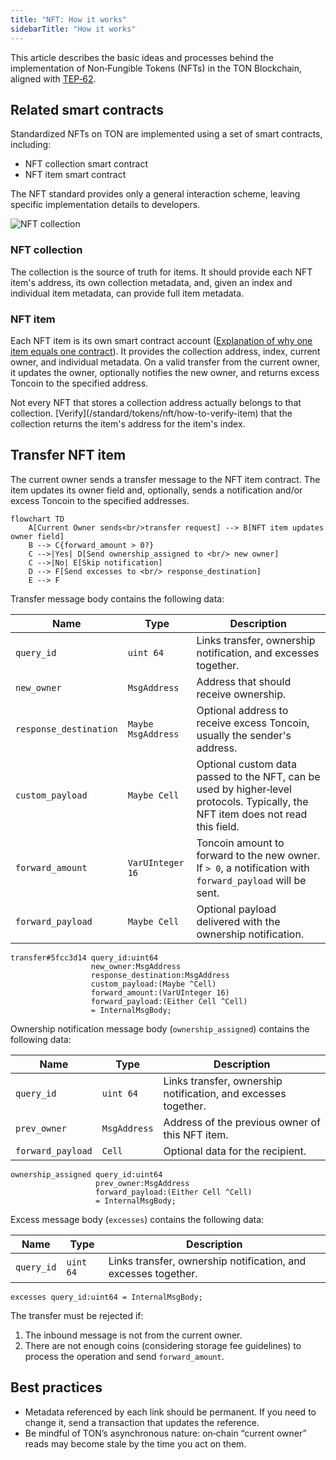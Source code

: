 ```yaml
---
title: "NFT: How it works"
sidebarTitle: "How it works"
---
```



This article describes the basic ideas and processes behind the implementation of Non‑Fungible Tokens (NFTs) in the TON Blockchain, aligned with [TEP‑62](https://github.com/ton-blockchain/TEPs/blob/1fbc23cac69723c53251f686ec90d81bf0e83443/text/0062-nft-standard.md).

## Related smart contracts

Standardized NFTs on TON are implemented using a set of smart contracts, including:

- NFT collection smart contract
- NFT item smart contract

The NFT standard provides only a general interaction scheme, leaving specific implementation details to developers.

<Image
  src="/resources/images/nft/collection_light.svg"
  darkSrc="/resources/images/nft/collection_dark.svg"
  alt="NFT collection"
/>

### NFT collection

The collection is the source of truth for items. It should provide each NFT item's address, its own collection metadata, and, given an index and individual item metadata, can provide full item metadata.

### NFT item

Each NFT item is its own smart contract account ([Explanation of why one item equals one contract](/contract-dev/contract-sharding)). It provides the collection address, index, current owner, and individual metadata. On a valid transfer from the current owner, it updates the owner, optionally notifies the new owner, and returns excess Toncoin to the specified address.

<Aside
  type="caution"
>
  Not every NFT that stores a collection address actually belongs to that collection. [Verify](/standard/tokens/nft/how-to-verify-item) that the collection returns the item's address for the item's index. 
</Aside>

## Transfer NFT item

The current owner sends a transfer message to the NFT item contract. The item updates its owner field and, optionally, sends a notification and/or excess Toncoin to the specified addresses.

```mermaid
flowchart TD
    A[Current Owner sends<br/>transfer request] --> B[NFT item updates owner field]
    B --> C{forward_amount > 0?}
    C -->|Yes| D[Send ownership_assigned to <br/> new owner]
    C -->|No| E[Skip notification]
    D --> F[Send excesses to <br/> response_destination]
    E --> F
```

Transfer message body contains the following data:

| Name                   | Type               | Description                                                                                                                      |
| ---------------------- | ------------------ | -------------------------------------------------------------------------------------------------------------------------------- |
| `query_id`             | `uint 64`          | Links transfer, ownership notification, and excesses together.                                                                   |
| `new_owner`            | `MsgAddress`       | Address that should receive ownership.                                                                                           |
| `response_destination` | `Maybe MsgAddress` | Optional address to receive excess Toncoin, usually the sender's address.                                             |
| `custom_payload`       | `Maybe Cell`       | Optional custom data passed to the NFT, can be used by higher‑level protocols. Typically, the NFT item does not read this field. |
| `forward_amount`       | `VarUInteger 16`   | Toncoin amount to forward to the new owner. If `> 0`, a notification with `forward_payload` will be sent.                        |
| `forward_payload`      | `Maybe Cell`       | Optional payload delivered with the ownership notification.                                                                      |

```tlb TL-B
transfer#5fcc3d14 query_id:uint64 
                  new_owner:MsgAddress 
                  response_destination:MsgAddress 
                  custom_payload:(Maybe ^Cell) 
                  forward_amount:(VarUInteger 16) 
                  forward_payload:(Either Cell ^Cell) 
                  = InternalMsgBody;
```

Ownership notification message body (`ownership_assigned`) contains the following data:

| Name              | Type         | Description                                                                |
| ----------------- | ------------ | -------------------------------------------------------------------------- |
| `query_id`        | `uint 64`    | Links transfer, ownership notification, and excesses together.             |
| `prev_owner`      | `MsgAddress` | Address of the previous owner of this NFT item.                            |
| `forward_payload` | `Cell`       | Optional data for the recipient. |

```tl-b TL-B 
ownership_assigned query_id:uint64 
                   prev_owner:MsgAddress 
                   forward_payload:(Either Cell ^Cell) 
                   = InternalMsgBody;

```

Excess message body (`excesses`) contains the following data:

| Name       | Type      | Description                                                    |
| ---------- | --------- | -------------------------------------------------------------- |
| `query_id` | `uint 64` | Links transfer, ownership notification, and excesses together. |

```tl-b TL-B 
excesses query_id:uint64 = InternalMsgBody;
```

The transfer must be rejected if:

1. The inbound message is not from the current owner.
1. There are not enough coins (considering storage fee guidelines) to process the operation and send `forward_amount`.

## Best practices

- Metadata referenced by each link should be permanent. If you need to change it, send a transaction that updates the reference.
- Be mindful of TON’s asynchronous nature: on‑chain “current owner” reads may become stale by the time you act on them.
